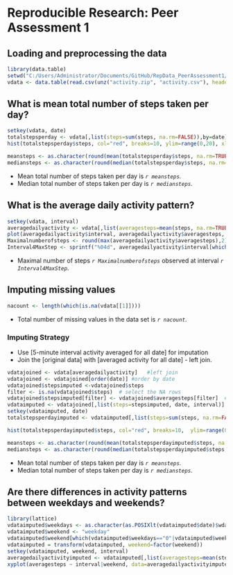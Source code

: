# Reproducible Research: Peer Assessment 1


## Loading and preprocessing the data
```r
library(data.table)
setwd("C:/Users/Administrator/Documents/GitHub/RepData_PeerAssessment1/")
vdata <- data.table(read.csv(unz("activity.zip", "activity.csv"), header=T, sep=",", na.strings = "NA",  colClasses=c("integer", "Date", "integer")))
```

## What is mean total number of steps taken per day?
```r
setkey(vdata, date)
totalstepsperday <- vdata[,list(steps=sum(steps, na.rm=FALSE)),by=date]
hist(totalstepsperday$steps, col="red", breaks=10, ylim=range(0,20), xlab="Stes per day", main="Total number of steps per day")
```

```r
meansteps <- as.character(round(mean(totalstepsperday$steps, na.rm=TRUE),2))
mediansteps <- as.character(round(median(totalstepsperday$steps, na.rm=TRUE),2))
```
- Mean total number of steps taken per day is *`r meansteps`.*
- Median total number of steps taken per day is *`r mediansteps`.*

## What is the average daily activity pattern?
```r
setkey(vdata, interval)
averagedailyactivity <- vdata[,list(averagesteps=mean(steps, na.rm=TRUE)),by=interval]
plot(averagedailyactivity$interval, averagedailyactivity$averagesteps, type="l", xlab="Interval (every 5 minutes)", ylab="Steps", main="Average Daily Activity Steps (for 2 months)")
Maximalnumberofsteps <- round(max(averagedailyactivity$averagesteps),2)
Interval4MaxStep <- sprintf("%04d", averagedailyactivity$interval[which.max(averagedailyactivity$averagesteps)])
```
- Maximal number of steps *`r Maximalnumberofsteps`* observed at interval *`r Interval4MaxStep`*.


## Imputing missing values
```r
nacount <- length(which(is.na(vdata[[1]])))
```
- Total number of missing values in the data set is *`r nacount`*.

### Imputing Strategy
- Use [5-minute interval activity averaged for all date] for imputation
- Join the [original data] with [averaged activity for all date] - left join.


```r
vdatajoined <- vdata[averagedailyactivity]   #left join
vdatajoined <- vdatajoined[order(date)] #order by date
vdatajoined$stepsimputed <-vdatajoined$steps
filter <- is.na(vdatajoined$steps)  # select the NA rows
vdatajoined$stepsimputed[filter] <- vdatajoined$averagesteps[filter]  #fill with the averaged activity for all date
vdataimputed <- vdatajoined[,list(steps=stepsimputed, date, interval)]
setkey(vdataimputed, date)
totalstepsperdayimputed <- vdataimputed[,list(steps=sum(steps, na.rm=FALSE)),by=date] #sum (activity) by group (date)
```

```r
hist(totalstepsperdayimputed$steps, col="red", breaks=10,  ylim=range(0,20), xlab="Stes per day", main="Total number of steps per day (after imputation)")
```
```r
meansteps <- as.character(round(mean(totalstepsperdayimputed$steps, na.rm=TRUE),2))
mediansteps <- as.character(round(median(totalstepsperdayimputed$steps, na.rm=TRUE),2))
```
- Mean total number of steps taken per day is *`r meansteps`.*
- Median total number of steps taken per day is *`r mediansteps`.*


## Are there differences in activity patterns between weekdays and weekends?

```r
library(lattice)
vdataimputed$weekdays <- as.character(as.POSIXlt(vdataimputed$date)$wday)
vdataimputed$weekend <- "weekday"
vdataimputed$weekend[which(vdataimputed$weekdays=="0"|vdataimputed$weekdays=="6")]  <- "weekend"
vdataimputed = transform(vdataimputed, weekend=factor(weekend))
setkey(vdataimputed, weekend, interval)
averagedailyactivityimputed <- vdataimputed[,list(averagesteps=mean(steps, na.rm=TRUE)),by="interval,weekend"]
xyplot(averagesteps ~ interval|weekend, data=averagedailyactivityimputed, layout=c(1,2), type="l", xlab="Interval (every 5 minutes)", ylab="Steps", main="Average Daily Activity Steps by Weekday")
```
